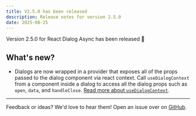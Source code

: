```yaml
---
title: V2.5.0 has been released
description: Release notes for version 2.5.0
date: 2025-08-25
---
```


Version 2.5.0 for React Dialog Async has been released 🎉

## What's new?
* Dialogs are now wrapped in a provider that exposes all of the props passed to the dialog component via react context. Call `useDialogContext` from a component inside a dialog to access all the dialog props such as `open`, `data`, and `handleClose`. [Read more about `useDialogContext`](/API/use-dialog-context).

---

Feedback or ideas? We'd love to hear them! Open an issue over on [GitHub](https://github.com/a16n-dev/react-dialog-async/issues).
